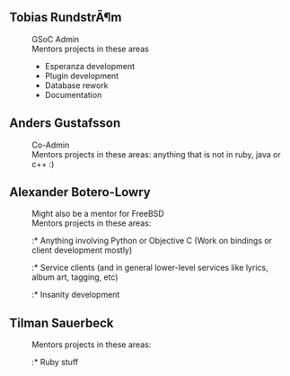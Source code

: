 ==Tobias RundstrÃ¶m==
:GSoC Admin
:Mentors projects in these areas
:* Esperanza development
:* Plugin development
:* Database rework
:* Documentation

==Anders Gustafsson==
:Co-Admin
:Mentors projects in these areas: anything that is not in ruby, java or c++ :)

==Alexander Botero-Lowry==
:Might also be a mentor for FreeBSD
:Mentors projects in these areas: 
::* Anything involving Python or Objective C (Work on bindings or client development mostly)
::* Service clients (and in general lower-level services like lyrics, album art, tagging, etc)
::* Insanity development

==Tilman Sauerbeck==
:Mentors projects in these areas:
::* Ruby stuff